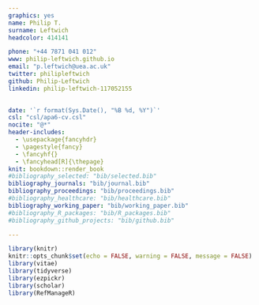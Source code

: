 ```yaml
---
graphics: yes
name: Philip T.
surname: Leftwich
headcolor: 414141

phone: "+44 7871 041 012"
www: philip-leftwich.github.io
email: "p.leftwich@uea.ac.uk"
twitter: philipleftwich
github: Philip-Leftwich
linkedin: philip-leftwich-117052155

  
date: '`r format(Sys.Date(), "%B %d, %Y")`'
csl: "csl/apa6-cv.csl"
nocite: "@*"
header-includes:
  - \usepackage{fancyhdr}
  - \pagestyle{fancy}
  - \fancyhf{}
  - \fancyhead[R]{\thepage}
knit: bookdown::render_book
#bibliography_selected: "bib/selected.bib"
bibliography_journals: "bib/journal.bib"
bibliography_proceedings: "bib/proceedings.bib"
#bibliography_healthcare: "bib/healthcare.bib"
bibliography_working_paper: "bib/working_paper.bib"
#bibliography_R_packages: "bib/R_packages.bib"
#bibliography_github_projects: "bib/github.bib"

---
```


\colorlet{awesome}{awesome-skyblue}


\makeatletter
\def\@sectioncolor{\color{awesome}}
\makeatother

```r
library(knitr)
knitr::opts_chunk$set(echo = FALSE, warning = FALSE, message = FALSE)
library(vitae)
library(tidyverse)
library(ezpickr)
library(scholar)
library(RefManageR)
```
